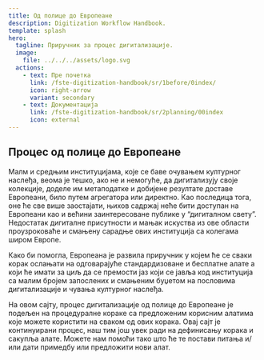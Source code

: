 ```yaml
---
title: Од полице до Европеане
description: Digitization Workflow Handbook.
template: splash
hero:
  tagline: Приручник за процес дигитализације.
  image:
    file: ../../../assets/logo.svg
  actions:
    - text: Пре почетка
      link: /fste-digitization-handbook/sr/1before/0index/
      icon: right-arrow
      variant: secondary
    - text: Документација
      link: /fste-digitization-handbook/sr/2planning/00index
      icon: external
---
```


## Процес од полице до Европеане

Mалм и средњим институцијама, које се баве очувањем културног наслеђа, веома је тешко, ако не и немогуће, да дигитализују своје колекције, доделе им метаподатке и добијене резултате доставе Европеани, било путем агрегатора или директно. Као последица тога, оне ће све више заостајати, њихов садржај неће бити доступан на Европеани као и већини заинтересоване публике у “дигиталном свету”. Недостатак дигиталне присутности и мањак искуства из ове области проузроковаће и смањену сарадње ових институција са колегама широм Европе.


Како би помогла, Европеана је развила приручник у којем ће се сваки корак ослањати на одговарајуће стандардизоване и бесплатне алате а који ће имати за циљ да се премости јаз који се јавља код институција са малим бројем запослених и смањеним буџетом на пословима дигитализације и чувања културног наслеђа.

На овом сајту, процес дигитализације од полице до Европеане је подељен на процедуралне кораке са предложеним корисним алатима које можете користити на сваком од ових корака. Овај сајт је континуирани процес, наш тим још увек ради на дефинисању корака и сакупља алате. Можете нам помоћи тако што ће те постави питања и/или дати примедбу или предложити нови алат.
